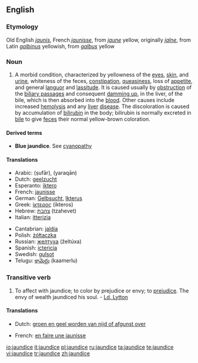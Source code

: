 ==English==
{{wikipedia}}
===Etymology===
Old English ''[[jaunis]]'', French ''[[jaunisse]]'', from ''[[jaune]]'' yellow, originally ''[[jalne]]'', from Latin ''[[galbinus]]'' yellowish, from ''[[galbus]]'' yellow

===Noun===
{{en-noun|-}}

# {{pathology}} A morbid condition, characterized by yellowness of the [[eye]]s, [[skin]], and [[urine]], whiteness of the feces, [[constipation]], [[queasiness]], loss of [[appetite]], and general [[languor]] and [[lassitude]]. It is caused usually by [[obstruction]] of the [[biliary passage]]s and consequent [[damming up]], in the liver, of the bile, which is then absorbed into the [[blood]]. Other causes include increased [[hemolysis]] and any [[liver]] [[disease]]. The discoloration is caused by accumulation of [[bilirubin]] in the body; bilirubin is normally excreted in [[bile]] to give [[feces]] their normal yellow-brown coloration.

====Derived terms====
*'''Blue jaundice'''. See [[cyanopathy]] 

====Translations====
{{top}}
*Arabic: {{ARchar|[[صفار]]}} (ṣufār), {{ARchar|[[يرقان]]}} (yaraqān)
*Dutch: [[geelzucht]] {{f}}
*Esperanto: [[iktero]]
*French: [[jaunisse]] {{f}}
*German: [[Gelbsucht]], [[Ikterus]] {{f}}
*Greek: [[ίκτερος]] (íkteros)
*Hebrew: [[צהבת]] (tzahevet)
*Italian: [[itterizia]] {{f}}
{{mid}}
*Cantabrian: [[jaldía]] {{f}}
*Polish: [[żółtaczka]] {{f}}
*Russian: [[желтуха]] (želtúxa) {{f}}
*Spanish: [[ictericia]] {{f}}
*Swedish: [[gulsot]]
*Telugu: [[కామెర్లు]] (kaamerlu)
{{bottom}}

===Transitive verb===
{{en-verb|jaundic|ing}}

# To affect with jaundice; to color by prejudice or envy; to [[prejudice]]. The envy of wealth jaundiced his soul. - [[Ld. Lytton]]

====Translations====
{{top}}
*Dutch: [[groen en geel worden van nijd of afgunst over]] {{f}}
{{mid}}
*French: [[en faire une jaunisse]] {{f}}
{{bottom}}

[[io:jaundice]]
[[it:jaundice]]
[[pl:jaundice]]
[[ru:jaundice]]
[[ta:jaundice]]
[[te:jaundice]]
[[vi:jaundice]]
[[tr:jaundice]]
[[zh:jaundice]]